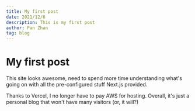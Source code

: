 ```yaml
---
title: My first post
date: 2021/12/6
description: This is my first post
author: Pan Zhan
tag: blog
---
```

# My first post

This site looks awesome, need to spend more time understanding what's going on with all the pre-configured stuff Next.js provided.

Thanks to Vercel, I no longer have to pay AWS for hosting. Overall, it's just a personal blog that won't have many visitors (or, it will?)